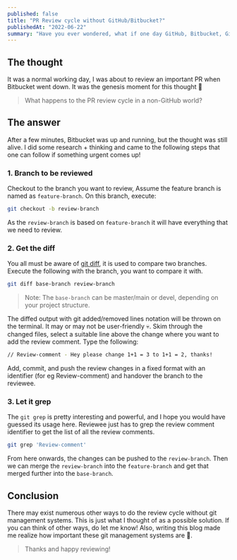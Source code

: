 ```yaml
---
published: false
title: "PR Review cycle without GitHub/Bitbucket?"
publishedAt: "2022-06-22"
summary: "Have you ever wondered, what if one day GitHub, Bitbucket, Gitlab, etc. goes down? How does review cycle work then."
---
```


## The thought

It was a normal working day, I was about to review an important PR when Bitbucket went down.
It was the genesis moment for this thought 🤔

> What happens to the PR review cycle in a non-GitHub world?

## The answer

After a few minutes, Bitbucket was up and running, but the thought was still alive. I did some
research + thinking and came to the following steps that one can follow if something urgent comes up!

### 1. Branch to be reviewed

Checkout to the branch you want to review, Assume the feature branch is named as `feature-branch`.
On this branch, execute:

```bash
git checkout -b review-branch
```

As the `review-branch` is based on `feature-branch` it will have everything that we need to review.

### 2. Get the diff

You all must be aware of [git diff](https://git-scm.com/docs/git-diff), it is used to compare two branches. Execute the following
with the branch, you want to compare it with.

```bash
git diff base-branch review-branch
```

> Note: The `base-branch` can be master/main or devel, depending on your project structure.

The diffed output with git added/removed lines notation will be thrown on the terminal. It may or may not be user-friendly 💀.
Skim through the changed files, select a suitable line above the change where you want to add the review comment.
Type the following:

```bash
// Review-comment - Hey please change 1+1 = 3 to 1+1 = 2, thanks!
```

Add, commit, and push the review changes in a fixed format with an identifier (for eg Review-comment) and handover
the branch to the reviewee.

### 3. Let it grep

The `git grep` is pretty interesting and powerful, and I hope you would have guessed its usage here.
Reviewee just has to grep the review comment identifier to get the list of all the review comments.

```bash
git grep 'Review-comment'
```

From here onwards, the changes can be pushed to the `review-branch`. Then we can merge the `review-branch` into the `feature-branch` and
get that merged further into the `base-branch`.

## Conclusion

There may exist numerous other ways to do the review cycle without git management systems.
This is just what I thought of as a possible solution. If you can think of other ways, do let me know!
Also, writing this blog made me realize how important these git management systems are 🚀.

> Thanks and happy reviewing!
